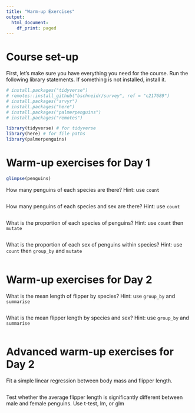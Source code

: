 ```yaml
---
title: "Warm-up Exercises"
output:
  html_document:
    df_print: paged
---
```


# Course set-up
First, let's make sure you have everything you need for the course. Run the following library statements. If something is not installed, install it.

```r
# install.packages("tidyverse")
# remotes::install_github("bschneidr/survey", ref = "c217689")
# install.packages("srvyr")
# install.packages("here")
# install.packages("palmerpenguins")
# install.packages("remotes")

library(tidyverse) # for tidyverse
library(here) # for file paths
library(palmerpenguins)


```

# Warm-up exercises for Day 1

```r
glimpse(penguins)
```

How many penguins of each species are there? Hint: use `count`
```r

```

How many penguins of each species and sex are there? Hint: use `count`

```r

```


What is the proportion of each species of penguins? Hint: use `count` then `mutate` 

```r

```

What is the proportion of each sex of penguins within species? Hint: use `count` then `group_by` and `mutate` 

```r

```
# Warm-up exercises for Day 2

What is the mean length of flipper by species? Hint: use `group_by` and `summarise`
```r

```


What is the mean flipper length by species and sex? Hint: use `group_by` and `summarise`
```r

```

# Advanced warm-up exercises for Day 2

Fit a simple linear regression between body mass and flipper length.

```r

```


Test whether the average flipper length is significantly different between male and female penguins. Use t-test, lm, or glm

```r

```

